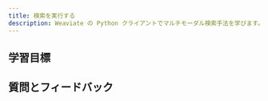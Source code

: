 ```yaml
---
title: 検索を実行する
description: Weaviate の Python クライアントでマルチモーダル検索手法を学びます。
---
```

<!-- Like a subject number (e.g. CS101) -->

<!-- Provide context for this course, in addition to the concrete learning goals and outcomes. Why would someone want to do this unit? -->

<!-- :::warning TODO
Intro video here
::: -->

## <i class="fa-solid fa-bullseye-arrow"></i> 学習目標


<!-- Replace unitName with name from `unitData.js` - will pull in learning goals and outcomes -->
<LearningGoals unitName="text_searches"/>

## 質問とフィードバック


<DocsFeedback/>